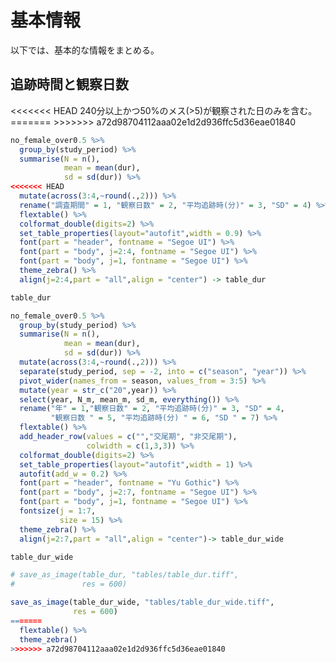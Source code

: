 # 基本情報  
以下では、基本的な情報をまとめる。  

## 追跡時間と観察日数  
<<<<<<< HEAD
240分以上かつ50%のメス(>5)が観察された日のみを含む。  
=======
>>>>>>> a72d98704112aaa02e1d2d936ffc5d36eae01840
```r
no_female_over0.5 %>% 
  group_by(study_period) %>% 
  summarise(N = n(),
            mean = mean(dur),
            sd = sd(dur)) %>% 
<<<<<<< HEAD
  mutate(across(3:4,~round(.,2))) %>% 
  rename("調査期間" = 1, "観察日数" = 2, "平均追跡時(分)" = 3, "SD" = 4) %>% 
  flextable() %>% 
  colformat_double(digits=2) %>% 
  set_table_properties(layout="autofit",width = 0.9) %>% 
  font(part = "header", fontname = "Segoe UI") %>% 
  font(part = "body", j=2:4, fontname = "Segoe UI") %>% 
  font(part = "body", j=1, fontname = "Segoe UI") %>% 
  theme_zebra() %>% 
  align(j=2:4,part = "all",align = "center") -> table_dur

table_dur

no_female_over0.5 %>% 
  group_by(study_period) %>% 
  summarise(N = n(),
            mean = mean(dur),
            sd = sd(dur)) %>% 
  mutate(across(3:4,~round(.,2))) %>% 
  separate(study_period, sep = -2, into = c("season", "year")) %>% 
  pivot_wider(names_from = season, values_from = 3:5) %>% 
  mutate(year = str_c("20",year)) %>% 
  select(year, N_m, mean_m, sd_m, everything()) %>% 
  rename("年" = 1,"観察日数" = 2, "平均追跡時(分)" = 3, "SD" = 4,
         "観察日数 " = 5, "平均追跡時(分) " = 6, "SD " = 7) %>% 
  flextable() %>% 
  add_header_row(values = c("","交尾期", "非交尾期"),
                 colwidth = c(1,3,3)) %>% 
  colformat_double(digits=2) %>% 
  set_table_properties(layout="autofit",width = 1) %>% 
  autofit(add_w = 0.2) %>% 
  font(part = "header", fontname = "Yu Gothic") %>% 
  font(part = "body", j=2:7, fontname = "Segoe UI") %>% 
  font(part = "body", j=1, fontname = "Segoe UI") %>% 
  fontsize(j = 1:7,
           size = 15) %>% 
  theme_zebra() %>% 
  align(j=2:7,part = "all",align = "center")-> table_dur_wide

table_dur_wide

# save_as_image(table_dur, "tables/table_dur.tiff",
#               res = 600)

save_as_image(table_dur_wide, "tables/table_dur_wide.tiff",
              res = 600)
=======
  flextable() %>% 
  theme_zebra()
>>>>>>> a72d98704112aaa02e1d2d936ffc5d36eae01840
```

